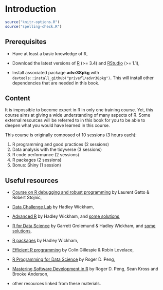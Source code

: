 # Introduction

```r
source("knitr-options.R")
source("spelling-check.R")
```

## Prerequisites

- Have at least a basic knowledge of R,

- Download the latest versions of [R](https://www.r-project.org/) (>= 3.4) and [RStudio](https://www.rstudio.com/products/rstudio/download/#download) (>= 1.1),

- Install associated package **advr38pkg** with `devtools::install_github("privefl/advr38pkg")`. This will install other dependencies that are needed in this book.

## Content

It is impossible to become expert in R in only one training course. Yet, this course aims at giving a wide understanding of many aspects of R. Some external resources will be referred to in this book for you to be able to deepen what you would have learned in this course.

This course is originally composed of 10 sessions (3 hours each):

1. R programming and good practices (2 sessions)
2. Data analysis with the tidyverse (3 sessions)
3. R code performance (2 sessions)
4. R packages (2 sessions)
5. Bonus: Shiny (1 session)

## Useful resources

- [Course on R debugging and robust programming](https://github.com/lgatto/2016-02-25-adv-programming-EMBL) by Laurent Gatto & Robert Stojnic,

- [Data Challenge Lab](https://dcl-2017-04.github.io/curriculum/upcoming.html) by Hadley Wickham,

- [Advanced R](http://adv-r.had.co.nz/) by Hadley Wickham, and [some solutions](https://bookdown.org/Tazinho/Advanced-R-Solutions/),

- [R for Data Science](http://r4ds.had.co.nz/index.html) by Garrett Grolemund & Hadley Wickham, and [some solutions](https://jrnold.github.io/r4ds-exercise-solutions/),

- [R packages](http://r-pkgs.had.co.nz/) by Hadley Wickham,

- [Efficient R programming](https://bookdown.org/csgillespie/efficientR/) by Colin Gillespie & Robin Lovelace,

- [R Programming for Data Science](https://bookdown.org/rdpeng/rprogdatascience/) by Roger D. Peng,

- [Mastering Software Development in R](https://bookdown.org/rdpeng/RProgDA/) by Roger D. Peng, Sean Kross and Brooke Anderson,

- other resources linked from these materials.



